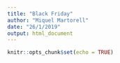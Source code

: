 ```yaml
---
title: "Black Friday"
author: "Miquel Martorell"
date: "26/1/2019"
output: html_document
---
```


```r
knitr::opts_chunk$set(echo = TRUE)
```

